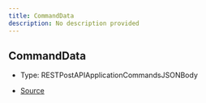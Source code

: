 ```yaml
---
title: CommandData
description: No description provided
---
```


## CommandData

- Type: RESTPostAPIApplicationCommandsJSONBody

- [Source](https://github.com/underctrl-io/commandkit/blob/c462cc3d6f765a7ee19e33a651f0f2f4666b111b/packages/commandkit/src/types.ts#L256)

